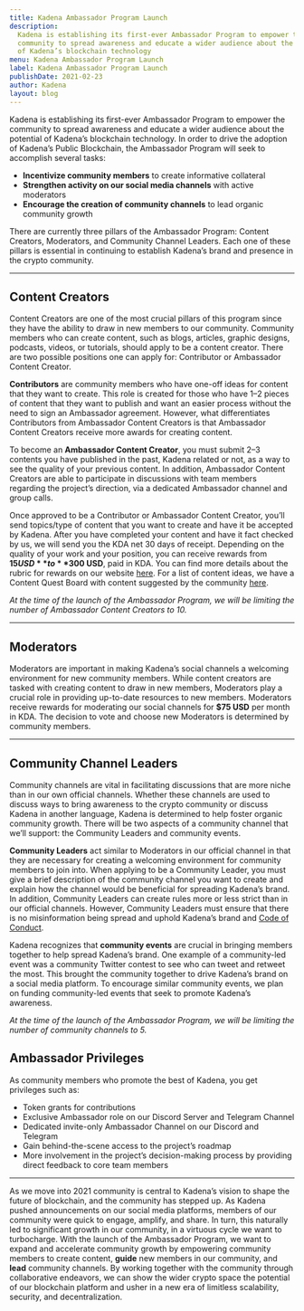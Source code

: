 ```yaml
---
title: Kadena Ambassador Program Launch
description:
  Kadena is establishing its first-ever Ambassador Program to empower the
  community to spread awareness and educate a wider audience about the potential
  of Kadena’s blockchain technology
menu: Kadena Ambassador Program Launch
label: Kadena Ambassador Program Launch
publishDate: 2021-02-23
author: Kadena
layout: blog
---
```


Kadena is establishing its first-ever Ambassador Program to empower the
community to spread awareness and educate a wider audience about the potential
of Kadena’s blockchain technology. In order to drive the adoption of Kadena’s
Public Blockchain, the Ambassador Program will seek to accomplish several tasks:

- **Incentivize community members** to create informative collateral
- **Strengthen activity on our social media channels** with active moderators
- **Encourage the creation of community channels** to lead organic community
  growth

There are currently three pillars of the Ambassador Program: Content Creators,
Moderators, and Community Channel Leaders. Each one of these pillars is
essential in continuing to establish Kadena’s brand and presence in the crypto
community.

---

## Content Creators

Content Creators are one of the most crucial pillars of this program since they
have the ability to draw in new members to our community. Community members who
can create content, such as blogs, articles, graphic designs, podcasts, videos,
or tutorials, should apply to be a content creator. There are two possible
positions one can apply for: Contributor or Ambassador Content Creator.

**Contributors** are community members who have one-off ideas for content that
they want to create. This role is created for those who have 1–2 pieces of
content that they want to publish and want an easier process without the need to
sign an Ambassador agreement. However, what differentiates Contributors from
Ambassador Content Creators is that Ambassador Content Creators receive more
awards for creating content.

To become an **Ambassador Content Creator**, you must submit 2–3 contents you
have published in the past, Kadena related or not, as a way to see the quality
of your previous content. In addition, Ambassador Content Creators are able to
participate in discussions with team members regarding the project’s direction,
via a dedicated Ambassador channel and group calls.

Once approved to be a Contributor or Ambassador Content Creator, you’ll send
topics/type of content that you want to create and have it be accepted by
Kadena. After you have completed your content and have it fact checked by us, we
will send you the KDA net 30 days of receipt. Depending on the quality of your
work and your position, you can receive rewards from **$15 USD** to **$300
USD**, paid in KDA. You can find more details about the rubric for rewards on
our website [here](https://kadena.io/ambassador-program). For a list of content
ideas, we have a Content Quest Board with content suggested by the community
[here](https://docs.google.com/spreadsheets/d/1B-m50T5mnQv-4SKHrUBdadQqChbEBKvVHgPuze4PzAY/edit#gid=1395531297).

_At the time of the launch of the Ambassador Program, we will be limiting the
number of Ambassador Content Creators to 10._

---

## Moderators

Moderators are important in making Kadena’s social channels a welcoming
environment for new community members. While content creators are tasked with
creating content to draw in new members, Moderators play a crucial role in
providing up-to-date resources to new members. Moderators receive rewards for
moderating our social channels for **$75 USD** per month in KDA. The decision to
vote and choose new Moderators is determined by community members.

---

## Community Channel Leaders

Community channels are vital in facilitating discussions that are more niche
than in our own official channels. Whether these channels are used to discuss
ways to bring awareness to the crypto community or discuss Kadena in another
language, Kadena is determined to help foster organic community growth. There
will be two aspects of a community channel that we’ll support: the Community
Leaders and community events.

**Community Leaders** act similar to Moderators in our official channel in that
they are necessary for creating a welcoming environment for community members to
join into. When applying to be a Community Leader, you must give a brief
description of the community channel you want to create and explain how the
channel would be beneficial for spreading Kadena’s brand. In addition, Community
Leaders can create rules more or less strict than in our official channels.
However, Community Leaders must ensure that there is no misinformation being
spread and uphold Kadena’s brand and [Code of Conduct](/code-of-conduct).

Kadena recognizes that **community events** are crucial in bringing members
together to help spread Kadena’s brand. One example of a community-led event was
a community Twitter contest to see who can tweet and retweet the most. This
brought the community together to drive Kadena’s brand on a social media
platform. To encourage similar community events, we plan on funding
community-led events that seek to promote Kadena’s awareness.

_At the time of the launch of the Ambassador Program, we will be limiting the
number of community channels to 5._

## Ambassador Privileges

As community members who promote the best of Kadena, you get privileges such as:

- Token grants for contributions
- Exclusive Ambassador role on our Discord Server and Telegram Channel
- Dedicated invite-only Ambassador Channel on our Discord and Telegram
- Gain behind-the-scene access to the project’s roadmap
- More involvement in the project’s decision-making process by providing direct
  feedback to core team members

---

As we move into 2021 community is central to Kadena’s vision to shape the future
of blockchain, and the community has stepped up. As Kadena pushed announcements
on our social media platforms, members of our community were quick to engage,
amplify, and share. In turn, this naturally led to significant growth in our
community, in a virtuous cycle we want to turbocharge. With the launch of the
Ambassador Program, we want to expand and accelerate community growth by
empowering community members to create content, **guide** new members in our
community, and **lead** community channels. By working together with the
community through collaborative endeavors, we can show the wider crypto space
the potential of our blockchain platform and usher in a new era of limitless
scalability, security, and decentralization.
